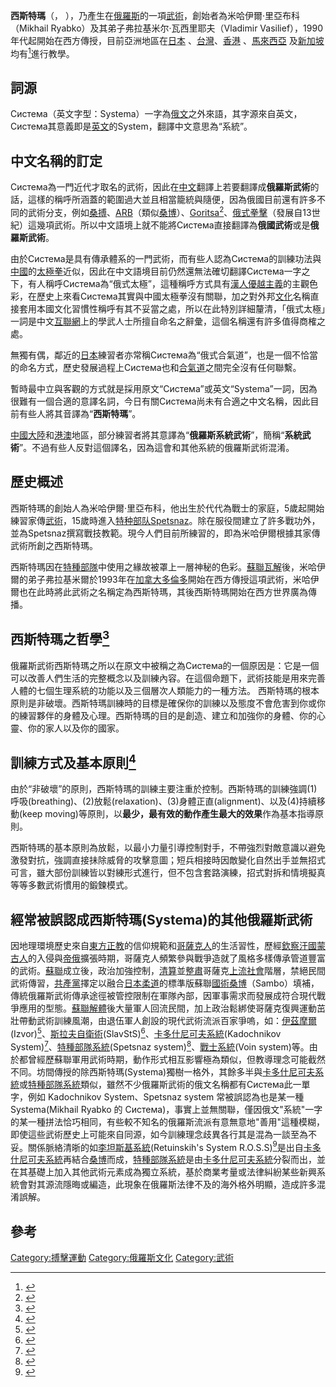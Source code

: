 '''西斯特瑪'''（{{Lang-ru|Система}}， {{Lang-en|Systema}}），乃產生在[[俄羅斯|俄羅斯]]的一項[[武術|武術]]，創始者為米哈伊爾·里亞布科（Mikhail Ryabko）及其弟子弗拉基米尔·瓦西里耶夫（Vladimir Vasilief），1990年代起開始在西方傳授，目前亞洲地區在[http://www.russianmartialart.com/main.php?page=affiliates&loc=int&osCsid=c9aaf30d81061965b5700482d81f98a3 日本] {{Wayback|url=http://www.russianmartialart.com/main.php?page=affiliates&loc=int&osCsid=c9aaf30d81061965b5700482d81f98a3 |date=20131001011220 }}、[http://www.systemataipei.com/ 台灣]{{Wayback|url=http://www.systemataipei.com/ |date=20130727033351 }}、[http://www.systemahongkong.com/ 香港] {{Wayback|url=http://www.systemahongkong.com/ |date=20210307094723 }}、[http://systemamalaysia.blogspot.com/ 馬來西亞] {{Wayback|url=http://systemamalaysia.blogspot.com/ |date=20210415122004 }}及[https://www.facebook.com/pages/Systema-Singapore/130182280368211 新加坡]均有<ref name="學校">{{Cite web |url=http://www.russianmartialart.com/main.php?page=affiliates |title=存档副本 |access-date=2011-12-13 |archive-date=2013-11-14 |archive-url=https://web.archive.org/web/20131114133936/http://www.russianmartialart.com/main.php?page=affiliates |dead-url=no }}</ref>進行教學。
<gallery>

</gallery>

== 詞源 ==
Система（英文字型：Systema）一字為[[俄文|俄文]]之外來語，其字源來自英文，Система其意義即是[[英文|英文]]的System，翻譯中文意思為“系統”。

== 中文名稱的訂定 ==
Система為一門近代才取名的武術，因此在[[中文|中文]]翻譯上若要翻譯成'''俄羅斯武術'''的話，這樣的稱呼所涵蓋的範圍過大並且相當籠統與隨便，因為俄國目前還有許多不同的武術分支，例如[[桑搏|桑搏]]、[[ARB|ARB]]（類似[[桑博|桑博]]）、[[Goritsa|Goritsa]]<ref>{{Cite web |url=http://goritsa.ru/ |title=Goritsa |access-date=2014-11-07 |archive-date=2021-01-19 |archive-url=https://web.archive.org/web/20210119073554/http://goritsa.ru/ |dead-url=no }}</ref>、[[俄式拳擊|俄式拳擊]]（發展自13世紀）這幾項武術。所以中文語境上就不能將Система直接翻譯為'''俄國武術'''或是'''俄羅斯武術'''。

由於Система是具有傳承體系的一門武術，而有些人認為Система的訓練功法與[[中國|中國]]的[[太極拳|太極拳]]近似，因此在中文語境目前仍然還無法確切翻譯Система一字之下，有人稱呼Система為“俄式太極”，這種稱呼方式具有[[漢人優越主義|漢人優越主義]]的主觀色彩，在歷史上來看Система其實與中國太極拳沒有關聯，加之對外邦[[文化|文化]]名稱直接套用本國文化習慣性稱呼有其不妥當之處，所以在此特別詳細釐清，「俄式太極」一詞是中文[[互聯網|互聯網]]上的學武人士所擅自命名之辭彙，這個名稱還有許多值得商榷之處。

無獨有偶，鄰近的[[日本|日本]]練習者亦常稱Система為“俄式合氣道”，也是一個不恰當的命名方式，歷史發展過程上Система也和[[合氣道|合氣道]]之間完全沒有任何聯繫。

暫時最中立與客觀的方式就是採用原文“Система”或英文“Systema”一詞，因為很難有一個合適的意譯名詞，今日有關Система尚未有合適之中文名稱，因此目前有些人將其音譯為“'''西斯特瑪'''”。

[[中國大陸|中國大陸]]和[[港澳|港澳]]地區，部分練習者將其意譯為“'''俄羅斯系統武術'''”，簡稱“'''系統武術'''”。不過有些人反對這個譯名，因為這會和其他系統的俄羅斯武術混淆。

<gallery>
</gallery>

== 歷史概述 ==

西斯特瑪的創始人為米哈伊爾·里亞布科，他出生於代代為戰士的家庭，5歲起開始練習家傳[[武術|武術]]，15歲時進入[[特种部队|特种部队]][[俄罗斯特种部队|Spetsnaz]]。除在服役間建立了許多戰功外，並為Spetsnaz撰寫戰技教範。現今人們目前所練習的，即為米哈伊爾根據其家傳武術所創之西斯特瑪。

西斯特瑪因在[[特種部隊|特種部隊]]中使用之緣故被罩上一層神秘的色彩。[[蘇聯瓦解|蘇聯瓦解]]後，米哈伊爾的弟子弗拉基米爾於1993年在[[加拿大|加拿大]][[多倫多|多倫多]]開始在西方傳授這項武術，米哈伊爾也在此時將此武術之名稱定為西斯特瑪，其後西斯特瑪開始在西方世界廣為傳播。

== 西斯特瑪之哲學<ref>{{Cite web |url=http://www.systemataipei.com/p/systema.html |title=存档副本 |access-date=2013-04-11 |archive-date=2021-02-27 |archive-url=https://web.archive.org/web/20210227220837/https://www.systemataipei.com/p/systema.html |dead-url=no }}</ref> ==
俄羅斯武術西斯特瑪之所以在原文中被稱之為Система的一個原因是：它是一個可以改善人們生活的完整概念以及訓練內容。在這個命題下，武術技能是用來完善人體的七個生理系​​統的功能以及三個層次人類能力的一種方法。
西斯特瑪的根本原則是非破壞。西斯特瑪訓練時的目標是確保你的訓練以及態度不會危害到你或你的練習夥伴的身體及心理。西斯特瑪的目的是創造、建立和加強你的身體、你的心靈、你的家人以及你的國家。

== 訓練方式及基本原則<ref>{{Cite web |url=https://drive.google.com/file/d/0B7MKq38M1bJAZWpWazI5WUFaV0k/view?usp=sharing |title=存档副本 |access-date=2020-11-18 |archive-date=2020-11-26 |archive-url=https://web.archive.org/web/20201126083120/https://drive.google.com/file/d/0B7MKq38M1bJAZWpWazI5WUFaV0k/view?usp=sharing |dead-url=no }}</ref> ==
由於“非破壞”的原則，西斯特瑪的訓練主要注重於控制。西斯特瑪的訓練強調(1)呼吸(breathing)、(2)放鬆(relaxation)、(3)身體正直(alignment)、以及(4)持續移動(keep moving)等原則，以'''最少，最有效的動作產生最大的效果'''作為基本指導原則。

西斯特瑪的基本原則為放鬆，以最小力量引導控制對手，不帶強烈對敵意識以避免激發對抗，強調直接抺除威脅的攻擊意圖；短兵相接時因敵變化自然出手並無招式可言，雖大部份訓練皆以對練形式進行，但不包含套路演練，招式對拆和情境擬真等等多數武術慣用的鍛鍊模式。

== 經常被誤認成西斯特瑪(Systema)的其他俄羅斯武術 ==
因地理環境歷史來自[[東方正教|東方正教]]的信仰規範和[[哥薩克人|哥薩克人]]的生活習性，歷經[[欽察汗國|欽察汗國]][[蒙古人|蒙古人]]的入侵與[[帝俄|帝俄]]擴張時期，哥薩克人頻繁參與戰爭造就了風格多樣傳承管道豐富的武術。[[蘇聯|蘇聯]]成立後，政治加強控制，[[清算|清算]]並[[整肅|整肅]]哥薩克[[上流社會|上流社會]]階層，禁絕民間武術傳習，[[共產黨|共產黨]]擇定以融合[[日本|日本]][[柔道|柔道]]的標準版蘇聯[[國術|國術]][[桑博|桑博]]（Sambo）填補，傳統俄羅斯武術傳承途徑被管控限制在軍隊內部，因軍事需求而發展成符合現代戰爭應用的型態。[[蘇聯解體|蘇聯解體]]後大量軍人回流民間，加上政治鬆綁使哥薩克復興運動茁壯帶動武術訓練風潮，由退伍軍人創設的現代武術流派百家爭嗚，如：[[伊茲摩爾|伊茲摩爾]](Izvor)<ref>{{Cite web |url=http://www.krb.lv/izvor/en.html |title=存档副本 |access-date=2014-11-07 |archive-date=2019-01-31 |archive-url=https://web.archive.org/web/20190131041154/http://www.krb.lv/izvor/en.html |dead-url=no }}</ref>、[[斯拉夫自衛術|斯拉夫自衛術]](SlavStS)<ref>{{Cite web |url=http://www.slavsts.ru/ |title=存档副本 |accessdate=2014-11-07 |archive-date=2009-12-29 |archive-url=https://web.archive.org/web/20091229124125/http://www.slavsts.ru/liter/m2.pdf |dead-url=no }}</ref>、[[卡多什尼可夫系統|卡多什尼可夫系統]](Kadochnikov System)<ref>{{Cite web |url=http://kadochnikov.info/ |title=存档副本 |accessdate=2014-11-07 |archive-date=2011-02-24 |archive-url=https://web.archive.org/web/20110224234859/http://kadochnikov.info/ |dead-url=no }}</ref>、[[特種部隊系統|特種部隊系統]](Spetsnaz system)<ref>{{Cite web |url=http://russianspetsnaz.com/ |title=存档副本 |access-date=2014-11-07 |archive-date=2021-01-21 |archive-url=https://web.archive.org/web/20210121023837/http://russianspetsnaz.com/ |dead-url=no }}</ref>、[[戰士系統|戰士系統]](Voin system)等。由於都曾經歷蘇聯軍用武術時期，動作形式相互影響極為類似，但教導理念可能截然不同。坊間傳授的除西斯特瑪(Systema)獨樹一格外，其餘多半與[[卡多什尼可夫系統|卡多什尼可夫系統]]或[[特種部隊系統|特種部隊系統]]類似，雖然不少俄羅斯武術的俄文名稱都有Система此一單字，例如 Kadochnikov System、Spetsnaz system 常被誤認為也是某一種Systema(Mikhail Ryabko 的 Система)，事實上並無關聯，僅因俄文"系統"一字的某一種拼法恰巧相同，有些較不知名的俄羅斯流派有意無意地"善用"這種模糊，即使這些武術歷史上可能來自同源，如今訓練理念歧異各行其是混為一談至為不妥。關係脈絡清晣的如[[李坦斯基系統|李坦斯基系統]](Retuinskih's System R.O.S.S)<ref>{{Cite web |url=http://www.frbi-ross.ru/ |title=存档副本 |access-date=2014-11-07 |archive-date=2021-01-20 |archive-url=https://web.archive.org/web/20210120170710/https://frbi-ross.ru/ |dead-url=no }}</ref>是出自[[卡多什尼可夫系統|卡多什尼可夫系統]]再結合[[桑博|桑博]]而成，[[特種部隊系統|特種部隊系統]]是由[[卡多什尼可夫系統|卡多什尼可夫系統]]分裂而出，並在其基礎上加入其他武術元素成為獨立系統，基於商業考量或法律糾紛某些新興系統會對其源流隱晦或編造，此現象在俄羅斯法律不及的海外格外明顯，造成許多混淆誤解。

==參考== 
<div class="references-small"> 
<references/> 
</div> 

{{武術}}

[[Category:搏擊運動|Category:搏擊運動]]
[[Category:俄羅斯文化|Category:俄羅斯文化]]
[[Category:武術|Category:武術]]